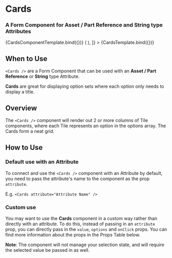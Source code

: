 

<Meta title="Components/Cards" />


# Cards

### A Form Component for **Asset / Part Reference** and **String** type Attributes

<Canvas>
  <Story
    name="Cards"
    args={{
      title: 'Cards Attribute Title',
      description: 'This is the description for the Tiles attribute.',
      attribute: {
        value: 'arsenal',
        columns: 2,
        values: [
          {
            label: 'Celtic',
            value: 'celtic',
          },
          {
            label: 'Arsenal',
            value: 'arsenal',
          },
          {
            label: 'Dortmund',
            value: 'dortmund',
          },
          {
            label: 'Ajax',
            value: 'ajax',
          },
        ],
      },
    }}
  >
    {CardsComponentTemplate.bind({})}
  </Story>
</Canvas>

<Canvas>
  <Story
    name="Cards Plugged In"
    args={{ attribute: 'Left Panel' }}
    decorators={[
      Story => (
        <ThreekitProvider
          threekitEnv="preview"
          project={{
            credentials: {
              preview: {
                publicToken: '5df547d4-9d0d-431c-b04c-1c96eec73f53',
                orgId: '3ba9a3d4-8c19-411a-85e6-277ca93e8836',
              },
            },
            products: {
              preview: {
                assetId: '04e7f832-622f-4375-89c8-299519237aeb',
              },
            },
          }}
        >
          <Story />
        </ThreekitProvider>
      ),
    ]}
  >
    {CardsTemplate.bind({})}
  </Story>
</Canvas>

## When to Use

`<Cards />` are a Form Component that can be used with an **Asset / Part Reference** or
**String** type Attribute.

**Cards** are great for displaying option sets where each option only
needs to display a title.

## Overview

The `<Cards />` component will render out 2 or more columns of Tile components, where each Tile
represents an option in the options array. The Cards form a neat grid.

## How to Use

### Default use with an Attribute

To connect and use the `<Cards />` component with an Attribute by default, you need to pass the attribute's name
to the component as the prop `attribute`.

E.g. `<Cards attribute="Attribute Name" />`

### Custom use

You may want to use the **Cards** component in a custom way rather than directly
with an attribute. To do this, instead of passing in an `attribute` prop, you
can directly pass in the `value`, `options` and `onClick` props. You can find more
information about the props in the Props Table below.

**Note**: The component will not manage your selection state, and will require
the selected value be passed in as well.
